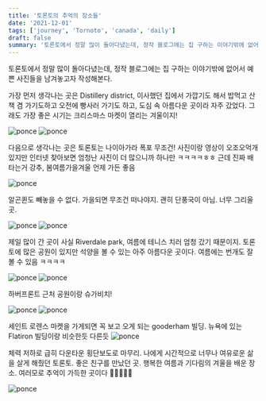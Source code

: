 ```yaml
---
title: '토론토의 추억의 장소들'
date: '2021-12-01'
tags: ['journey', 'Tornoto', 'canada', 'daily']
draft: false
summary: '토론토에서 정말 많이 돌아다녔는데, 정작 블로그에는 집 구하는 이야기밖에 없어서 예쁜 사진들을 남겨놓고자 작성해본다. 내가 좋아했던 장소들 기록'
---
```


토론토에서 정말 많이 돌아다녔는데, 정작 블로그에는 집 구하는 이야기밖에 없어서 예쁜 사진들을 남겨놓고자 작성해본다.

가장 먼저 생각나는 곳은 Distillery district, 이사했던 집에서 가깝기도 해서 밥먹고 산책 겸 가기도하고 오전에 빵사러 가기도 하고, 도심 속 아름다운 곳이라 자주 갔었다. 그래도 가장 좋은 시기는 크리스마스 마켓이 열리는 겨울이지!

![ponce](/static/images/journey/distillery.JPG)
![ponce](/static/images/journey/distillery2.jpeg)

다음으로 생각나는 곳은 토론토는 나이아가라 폭포 무조건! 사진이랑 영상이 오조오억개 있지만 인터넷 찾아보면 엄청난 사진이 더 많으니까 하나만 ㅋㅋㅋㅋㅎㅎ 근데 진짜 배 타는거 강추, 봄여름가을겨울 언제 가든 좋음

![ponce](/static/images/journey/niagara.jpeg)

알곤퀸도 빼놓을 수 없다. 가을되면 무조건 떠나야지. 괜히 단풍국이 아님. 너무 그리울 곳.

![ponce](/static/images/journey/algon.JPG)
![ponce](/static/images/journey/dorset.jpeg)

제일 많이 간 곳이 사실 Riverdale park, 여름에 테니스 치러 엄청 갔기 때문이지. 토론토에 많은 공원이 있지만 석양을 볼 수 있는 아주 아름다운 곳이다. 여름에는 번개도 잘 볼 수 있음 ㅋㅋㅋㅋ

![ponce](/static/images/journey/river.jpeg)
![ponce](/static/images/journey/river2.jpeg)

하버프론트 근처 공원이랑 슈가비치!

![ponce](/static/images/journey/park.jpeg)
![ponce](/static/images/journey/sugarbeach.JPG)

세인트 로렌스 마켓을 가게되면 꼭 보고 오게 되는 gooderham 빌딩. 뉴욕에 있는 Flatiron 빌딩이랑 비슷한듯 다른듯
![ponce](/static/images/journey/tri.JPG)

체력 저하로 급히 다운타운 횡단보도로 마무리. 나에게 시간적으로 너무나 여유로운 삶을 살게 해줬던 토론토. 좋은 친구를 만났던 곳. 행복한 여름과 기다림의 겨울을 배운 장소. 여러모로 추억이 가득한 곳이다 🥲🍁🙏😊🌇

![ponce](/static/images/journey/bay.JPG)
